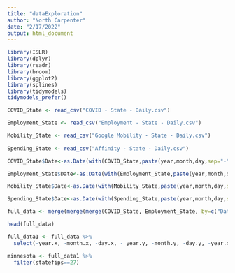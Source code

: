 ```yaml
---
title: "dataExploration"
author: "North Carpenter"
date: "2/17/2022"
output: html_document
---
```


```r
library(ISLR)
library(dplyr)
library(readr)
library(broom)
library(ggplot2)
library(splines)
library(tidymodels)
tidymodels_prefer()
```


```r
COVID_State <- read_csv("COVID - State - Daily.csv")

Employment_State <- read_csv("Employment - State - Daily.csv")

Mobility_State <- read_csv("Google Mobility - State - Daily.csv")
  
Spending_State <- read_csv("Affinity - State - Daily.csv")
```


```r
COVID_State$Date<-as.Date(with(COVID_State,paste(year,month,day,sep="-")),"%Y-%m-%d")

Employment_State$Date<-as.Date(with(Employment_State,paste(year,month,day,sep="-")),"%Y-%m-%d")

Mobility_State$Date<-as.Date(with(Mobility_State,paste(year,month,day,sep="-")),"%Y-%m-%d")

Spending_State$Date<-as.Date(with(Spending_State,paste(year,month,day,sep="-")),"%Y-%m-%d")

full_data <- merge(merge(merge(COVID_State, Employment_State, by=c("Date","statefips")), Mobility_State, by=c("Date","statefips")), Spending_State, by=c("Date","statefips"))

head(full_data)

full_data1 <- full_data %>%
  select(-year.x, -month.x, -day.x, - year.y, -month.y, -day.y, -year.x )

minnesota <- full_data1 %>%
  filter(statefips==27)
```